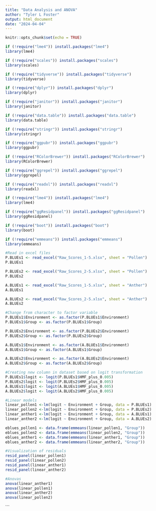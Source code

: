 ---
title: "Data Analysis and ANOVA"
author: "Tyler L Foster"
output: html_document
date: "2024-04-04"
---

```{r setup, include=FALSE}
knitr::opts_chunk$set(echo = TRUE)
```

```{r}
if (!require("lme4")) install.packages("lme4")
library(lme4)

if (!require("scales")) install.packages("scales")
library(scales)

if (!require("tidyverse")) install.packages("tidyverse")
library(tidyverse)

if (!require("dplyr")) install.packages("dplyr")
library(dplyr)

if (!require("janitor")) install.packages("janitor")
library(janitor)

if (!require("data.table")) install.packages("data.table")
library(data.table)

if (!require("stringr")) install.packages("stringr")
library(stringr)

if (!require("ggpubr")) install.packages("ggpubr")
library(ggpubr)

if (!require("RColorBrewer")) install.packages("RColorBrewer")
library(RColorBrewer)

if (!require("ggrepel")) install.packages("ggrepel")
library(ggrepel)

if (!require("readxl")) install.packages("readxl")
library(readxl)

if (!require("lme4")) install.packages("lme4")
library(lme4)

if (!require("ggResidpanel")) install.packages("ggResidpanel")
library(ggResidpanel)

if (!require("boot")) install.packages("boot")
library(boot)

if (!require("emmeans")) install.packages("emmeans")
library(emmeans)
```

```{r}
#Read in excel files
P.BLUEs1 <- read_excel("Raw_Scores_1-5.xlsx", sheet = "Pollen")
P.BLUEs1

P.BLUEs2 <- read_excel("Raw_Scores_2-5.xlsx", sheet = "Pollen")
P.BLUEs2

A.BLUEs1 <- read_excel("Raw_Scores_1-5.xlsx", sheet = "Anther")
A.BLUEs1

A.BLUEs2 <- read_excel("Raw_Scores_2-5.xlsx", sheet = "Anther")
A.BLUEs2
```

```{r}
#Change from character to factor variable
P.BLUEs1$Environment <- as.factor(P.BLUEs1$Environment)
P.BLUEs1$Group <- as.factor(P.BLUEs1$Group)

P.BLUEs2$Environment <- as.factor(P.BLUEs2$Environment)
P.BLUEs2$Group <- as.factor(P.BLUEs2$Group)

A.BLUEs1$Environment <- as.factor(A.BLUEs1$Environment)
A.BLUEs1$Group <- as.factor(A.BLUEs1$Group)

A.BLUEs2$Environment <- as.factor(A.BLUEs2$Environment)
A.BLUEs2$Group <- as.factor(A.BLUEs2$Group)
```

```{r}
#Creating new column in dataset based on logit transformation
P.BLUEs1$logit <- logit(P.BLUEs1$HMF_plus_0.005)
P.BLUEs2$logit <- logit(P.BLUEs2$HMF_plus_0.005)
A.BLUEs1$logit <- logit(A.BLUEs1$HMF_plus_0.005)
A.BLUEs2$logit <- logit(A.BLUEs2$HMF_plus_0.005)
```

```{r}
#Linear models
linear_pollen1 <-lm(logit ~ Environment + Group, data = P.BLUEs1)
linear_pollen2 <-lm(logit ~ Environment + Group, data = P.BLUEs2)
linear_anther1 <-lm(logit ~ Environment + Group, data = A.BLUEs1)
linear_anther2 <-lm(logit ~ Environment + Group, data = A.BLUEs2)
```

```{r}
eblues_pollen1 <- data.frame(emmeans(linear_pollen1, "Group"))
eblues_pollen2 <- data.frame(emmeans(linear_pollen2, "Group"))
eblues_anther1 <- data.frame(emmeans(linear_anther1, "Group"))
eblues_anther2 <- data.frame(emmeans(linear_anther2, "Group"))
```

```{r}
#Visualization of residuals
resid_panel(linear_pollen1)
resid_panel(linear_pollen2)
resid_panel(linear_anther1)
resid_panel(linear_anther2)
```

```{r}
#Anovas
anova(linear_anther1)
anova(linear_pollen1)
anova(linear_anther2)
anova(linear_pollen2)
```
```

